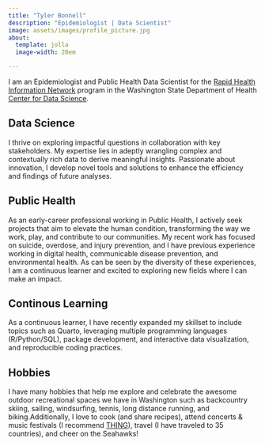 ```yaml
---
title: "Tyler Bonnell"
description: "Epidemiologist | Data Scientist"
image: assets/images/profile_picture.jpg
about: 
  template: jolla
  image-width: 20em

---
```


I am an Epidemiologist and Public Health Data Scientist for the [Rapid Health Information Network](https://doh.wa.gov/public-health-healthcare-providers/healthcare-professions-and-facilities/data-exchange/syndromic-surveillance-rhino) program in the Washington State Department of Health [Center for Data Science](https://doh.wa.gov/about-us/executive-offices/health-and-science/center-data-science). 

::: {.panel-tabset}

## [**Data Science**]{.h2}

I thrive on exploring impactful questions in collaboration with key stakeholders. My expertise lies in adeptly wrangling complex and contextually rich data to derive meaningful insights. Passionate about innovation, I develop novel tools and solutions to enhance the efficiency and findings of future analyses.

## [**Public Health**]{.h2}

As an early-career professional working in Public Health, I actively seek projects that aim to elevate the human condition, transforming the way we work, play, and contribute to our communities. My recent work has focused on suicide, overdose, and injury prevention, and I have previous experience working in digital health, communicable disease prevention, and environmental health. As can be seen by the diversity of these experiences, I am a continuous learner and excited to exploring new fields where I can make an impact.

## [**Continous Learning**]{.h2}

As a continuous learner, I have recently expanded my skillset to include topics such as Quarto, leveraging multiple programming languages (R/Python/SQL), package development, and interactive data visualization, and reproducible coding practices.

## [**Hobbies**]{.h2}

I have many hobbies that help me explore and celebrate the awesome outdoor recreational spaces we have in Washington such as backcountry skiing, sailing, windsurfing, tennis, long distance running, and biking.Additionally, I love to cook (and share recipes), attend concerts & music festivals (I recommend [THING](https://thingnw.org/)), travel (I have traveled to 35 countries), and cheer on the Seahawks!

:::